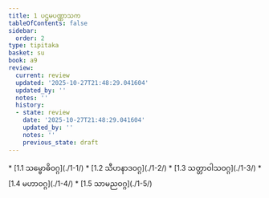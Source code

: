 ```yaml
---
title: 1 ပဌမပဏ္ဏာသက
tableOfContents: false
sidebar:
  order: 2
type: tipitaka
basket: su
book: a9
review:
  current: review
  updated: '2025-10-27T21:48:29.041604'
  updated_by: ''
  notes: ''
  history:
  - state: review
    date: '2025-10-27T21:48:29.041604'
    updated_by: ''
    notes: ''
    previous_state: draft
---
```



<ReviewStatus review={frontmatter.review} showDetails={true} />

<HypothesisAnnotation frontmatter={frontmatter} />

<DynamicBreadcrumb />



<TableOfContents book="a9" section="1">
* [1.1 သမ္ဗောဓိဝဂ္ဂ](./1-1/)
* [1.2 သီဟနာဒဝဂ္ဂ](./1-2/)
* [1.3 သတ္တာဝါသဝဂ္ဂ](./1-3/)
* [1.4 မဟာဝဂ္ဂ](./1-4/)
* [1.5 သာမညဝဂ္ဂ](./1-5/)
</TableOfContents>